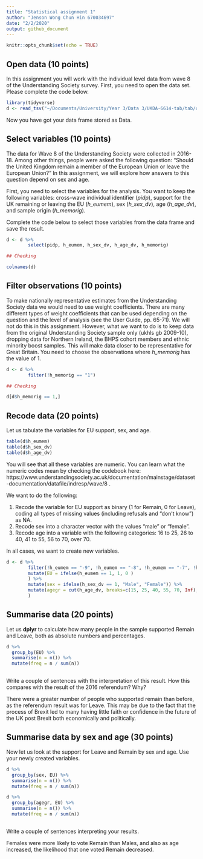```yaml
---
title: "Statistical assignment 1"
author: "Jenson Wong Chun Hin 670034697"
date: "2/2/2020"
output: github_document
---
```


```r
knitr::opts_chunk$set(echo = TRUE)
```

## Open data (10 points)

In this assignment you will work with the individual level data from wave 8 of the Understanding Society survey. First, you need to open the data set. Please complete the code below.

```r
library(tidyverse)
d <- read_tsv("~/Documents/University/Year 3/Data 3/UKDA-6614-tab/tab/ukhls_w8/h_indresp.tab")
```

Now you have got your data frame stored as Data. 

## Select variables (10 points)

The data for Wave 8 of the Understanding Society were collected in 2016-18. Among other things, people were asked the following question: "Should the United Kingdom remain a member of the European Union or leave the European Union?" In this assignment, we will explore how answers to this question depend on sex and age.

First, you need to select the variables for the analysis. You want to keep the following variables: cross-wave individual identifier (*pidp*), support for the UK remaining or leaving the EU (*h_eumem*), sex (*h_sex_dv*), age (*h_age_dv*), and sample origin (*h_memorig*).

Complete the code below to select those variables from the data frame and save the result.

```r
d <- d %>%
        select(pidp, h_eumem, h_sex_dv, h_age_dv, h_memorig)
```


```R
## Checking

colnames(d)

```

## Filter observations (10 points)

To make nationally representative estimates from the Understanding Society data we would need to use weight coefficients. There are many different types of weight coefficients that can be used depending on the question and the level of analysis (see the User Guide, pp. 65-71). We will not do this in this assignment. However, what we want to do is to keep data from the original Understanding Society sample only (ukhls gb 2009-10), dropping  data for Northern Ireland, the BHPS cohort members and ethnic minority boost samples. This will make data closer to be representative for Great Britain. You need to choose the observations where *h_memorig* has the value of 1.

```r
d <- d %>%
        filter(!h_memorig == "1")
```


```r
## Checking

d[d$h_memorig == 1,]

```

## Recode data (20 points)

Let us tabulate the variables for EU support, sex, and age.

```r
table(d$h_eumem)
table(d$h_sex_dv)
table(d$h_age_dv)
```

You will see that all these variables are numeric. You can learn what the numeric codes mean by checking the codebook here: https://www.understandingsociety.ac.uk/documentation/mainstage/dataset-documentation/datafile/indresp/wave/8 .

We want to do the following:

1) Recode the variable for EU support as binary (1 for Remain, 0 for Leave), coding all types of missing values (including refusals and "don't know") as NA.
2) Recode sex into a character vector with the values "male" or "female".
3) Recode age into a variable with the following categories: 16 to 25, 26 to 40, 41 to 55, 56 to 70, over 70.

In all cases, we want to create new variables.

```r
d <- d %>%
        filter(!h_eumem == "-9", !h_eumem == "-8", !h_eumem == "-7", !h_eumem == "-2", !h_eumem == "-1") %>% 
        mutate(EU = ifelse(h_eumem == 1, 1, 0 )
        ) %>%
        mutate(sex = ifelse(h_sex_dv == 1, "Male", "Female")) %>%
        mutate(agegr = cut(h_age_dv, breaks=c(15, 25, 40, 55, 70, Inf), labels=c("16-25","26-40","41-55", "56-70", "over 70"))
        )
```

## Summarise data (20 points)

Let us **dplyr** to calculate how many people in the sample supported Remain and Leave, both as absolute numbers and percentages.

```r
d %>%
  group_by(EU) %>%
  summarise(n = n()) %>% 
  mutate(freq = n / sum(n))
  
```

Write a couple of sentences with the interpretation of this result. How this compares with the result of the 2016 referendum? Why?

There were a greater number of people who supported remain than before, as the referendum result was for Leave. This may be due to the fact that the process of Brexit led to many having little faith or confidence in the future of the UK post Brexit both economically and politically.

## Summarise data by sex and age (30 points)

Now let us look at the support for Leave and Remain by sex and age. Use your newly created variables.


```r
d %>%
  group_by(sex, EU) %>%
  summarise(n = n()) %>% 
  mutate(freq = n / sum(n))  

```


```r
d %>%
  group_by(agegr, EU) %>%
  summarise(n = n()) %>% 
  mutate(freq = n / sum(n))  
        
```


Write a couple of sentences interpreting your results.

Females were more likely to vote Remain than Males, and also as age increased, the likelihood that one voted Remain decreased.